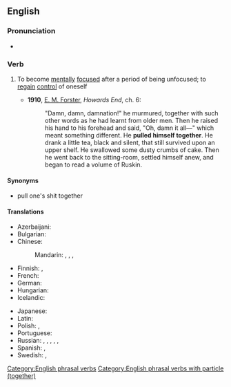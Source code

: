 ==English==

===Pronunciation===
* {{audio|en|En-au-pull oneself together.ogg|Audio (AU)}}

===Verb===
{{en-verb|*}}

# {{lb|en|idiomatic|reflexive}} To become [[mentally]] [[focused]] after a period of being unfocused; to [[regain]] [[control]] of oneself
#* '''1910''', [[w:E. M. Forster|E. M. Forster]], ''Howards End'', ch. 6:
#*: "Damn, damn, damnation!" he murmured, together with such other words as he had learnt from older men. Then he raised his hand to his forehead and said, "Oh, damn it all—" which meant something different. He '''pulled himself together'''. He drank a little tea, black and silent, that still survived upon an upper shelf. He swallowed some dusty crumbs of cake. Then he went back to the sitting-room, settled himself anew, and began to read a volume of Ruskin.

====Synonyms====
* pull one's shit together

====Translations====
{{trans-top|to become mentally focused after a period of being unfocused}}
* Azerbaijani: {{t|az|[[özünü]] [[yığışdırmaq]]}}
* Bulgarian: {{t|bg|идвам на себе си}}
* Chinese:
*: Mandarin: {{t|cmn|振作起來|sc=Hani}}, {{t|cmn|振作起来|tr=zhènzuò qǐlái|sc=Hani}}, {{t|cmn|鎮定下來|sc=Hani}}, {{t|cmn|镇定下来|tr=zhèndìng xiàlái|sc=Hani}}
* Finnish: {{t+|fi|ryhdistäytyä}}, {{t|fi|koota itsensä}}
* French: {{t+|fr|ressaisir|alt=se ressaisir}}
* German: {{t+|de|zusammenreißen|alt=sich zusammenreißen}}
* Hungarian: {{t|hu|[[összeszed]]i [[magát]]}}
* Icelandic: {{t|is|stramma sig af}}
{{trans-mid}}
* Japanese: {{t|ja|気を取り直す|tr=きをとりなおす, ki o torinaosu|sc=Jpan}}
* Latin: {{t|la|[[mē]] [[recolligō]]}}
* Polish: {{t|pl|brać się w garść}}, {{t|pl|wziąć się w garść|pf}}
* Portuguese: {{t|pt|recompor-se}}
* Russian: {{t|ru|приходи́ть в себя́|impf}}, {{t+|ru|прийти́ в себя́|pf}}, {{t+|ru|собира́ться|impf}}, {{t+|ru|собра́ться|pf}}, {{t|ru|брать себя́ в ру́ки|impf}}, {{t|ru|взять себя́ в ру́ки|pf}}
* Spanish: {{t|es|recobrar la compostura}}, {{t|es|recomponerse}}
* Swedish: {{t+|sv|samla sig}}, {{t|sv|[[skärpa]] [[sig]]}}
{{trans-bottom}}

[[Category:English phrasal verbs]]
[[Category:English phrasal verbs with particle (together)]]